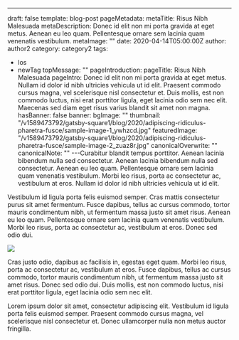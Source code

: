 ---
draft: false
template: blog-post
pageMetadata:
  metaTitle: Risus Nibh Malesuada
  metaDescription: Donec id elit non mi porta gravida at eget metus. Aenean eu leo
    quam. Pellentesque ornare sem lacinia quam venenatis vestibulum.
  metaImage: ""
date: 2020-04-14T05:00:00Z
author: author2
category: category2
tags:
  - los
  - newTag
topMessage: ""
pageIntroduction:
  pageTitle: Risus Nibh Malesuada
  pageIntro: Donec id elit non mi porta gravida at eget metus. Nullam id dolor id
    nibh ultricies vehicula ut id elit. Praesent commodo cursus magna, vel scelerisque
    nisl consectetur et. Duis mollis, est non commodo luctus, nisi erat porttitor
    ligula, eget lacinia odio sem nec elit. Maecenas sed diam eget risus varius blandit
    sit amet non magna.
  hasBanner: false
  banner:
    bgImage: ""
thumbnail: "/v1589473792/gatsby-square1/blog/2020/adipiscing-ridiculus-pharetra-fusce/sample-image-1_ywhzcd.jpg"
featuredImage: "/v1589473792/gatsby-square1/blog/2020/adipiscing-ridiculus-pharetra-fusce/sample-image-2_zuaz8r.jpg"
canonicalOverwrite: ""
canonicalNote: ""
---Curabitur blandit tempus porttitor. Aenean lacinia bibendum nulla sed consectetur. Aenean lacinia bibendum nulla sed consectetur. Aenean eu leo quam. Pellentesque ornare sem lacinia quam venenatis vestibulum. Morbi leo risus, porta ac consectetur ac, vestibulum at eros. Nullam id dolor id nibh ultricies vehicula ut id elit.

Vestibulum id ligula porta felis euismod semper. Cras mattis consectetur purus sit amet fermentum. Fusce dapibus, tellus ac cursus commodo, tortor mauris condimentum nibh, ut fermentum massa justo sit amet risus. Aenean eu leo quam. Pellentesque ornare sem lacinia quam venenatis vestibulum. Morbi leo risus, porta ac consectetur ac, vestibulum at eros. Donec sed odio dui.

![](https://res.cloudinary.com/glinkaco/image/upload/v1589473793/gatsby-square1/blog/2020/adipiscing-ridiculus-pharetra-fusce/sample-image-3_e8p1kk.jpg)

Cras justo odio, dapibus ac facilisis in, egestas eget quam. Morbi leo risus, porta ac consectetur ac, vestibulum at eros. Fusce dapibus, tellus ac cursus commodo, tortor mauris condimentum nibh, ut fermentum massa justo sit amet risus. Donec sed odio dui. Duis mollis, est non commodo luctus, nisi erat porttitor ligula, eget lacinia odio sem nec elit.

Lorem ipsum dolor sit amet, consectetur adipiscing elit. Vestibulum id ligula porta felis euismod semper. Praesent commodo cursus magna, vel scelerisque nisl consectetur et. Donec ullamcorper nulla non metus auctor fringilla.
